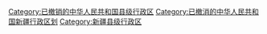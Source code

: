 [[Category:已撤销的中华人民共和国县级行政区|Category:已撤销的中华人民共和国县级行政区]]
[[Category:已撤消的中华人民共和国新疆行政区划|Category:已撤消的中华人民共和国新疆行政区划]]
[[Category:新疆县级行政区|Category:新疆县级行政区]]